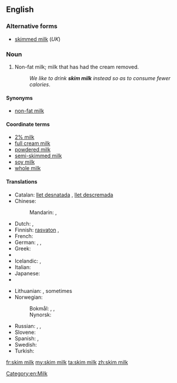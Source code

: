 {{also|skim-milk}}
==English==

===Alternative forms===
* [[skimmed milk]] (''UK'')

===Noun===
{{en-noun|head=[[skim]] [[milk]]|-}}

# {{North America|Australia}} Non-fat milk; milk that has had the cream removed.
#: ''We like to drink '''skim milk''' instead so as to consume fewer calories''.

====Synonyms====
* [[non-fat milk]]

====Coordinate terms====
* [[2% milk]]  <!--In US, it is usually called "2%" not "2% milk".  Is this true in UK also?-->
* [[full cream milk]]
* [[powdered milk]]
* [[semi-skimmed milk]]
* [[soy milk]]
* [[whole milk]]

====Translations====
{{trans-top|milk with removed cream}}
* Catalan: [[llet desnatada]] {{f}}, [[llet descremada]] {{f}}
* Chinese:
*: Mandarin: {{t|cmn|脫脂牛奶|sc=Hani}}, {{t|cmn|脱脂牛奶|tr=tuōzhī niúnǎi|sc=Hani}}
* Dutch: {{t-|nl|afgeroomde melk|f}}, {{t-|nl|magere melk|f}}
* Finnish: [[rasvaton]] {{t+|fi|maito}}, {{t+|fi|kurri}}
* French: {{t+|fr|lait écrémé|m}}
* German: {{t-|de|entrahmte Milch|f}}, {{t+|de|Magermilch|f}}, {{t-|de|fettreduzierte Milch|f}}
* Greek: {{t-|el|αποβουτυρωμένο γάλα|n|tr=apovoutyroméno gála}}
* {{trreq|Hebrew}}
* Icelandic: {{t-|is|undanrenna|f}}, {{t+|is|léttmjólk|f}}
* Italian: {{t-|it|latte scremato|m}}
* Japanese: {{t-|ja|脱脂粉乳|tr=だっしふんにゅう, dasshi funnyū|sc=Jpan}}
* {{trreq|Korean}}
{{trans-mid}}
* Lithuanian: {{t-|lt|nugriebtas pienas|m}}, sometimes {{t-|lt|liespienis|m}}
* Norwegian:
*: Bokmål: {{t-|nb|skummet melk|m|f}}, {{t-|nb|skumma melk|m|f}}, {{t-|nb|skumma mjølk|m|f}}
*: Nynorsk: {{t-|nn|skumma mjølk|f}}
* Russian: {{t-|ru|обезжиренное молоко|n|tr=obezžírennoje molokó}}, {{t-|ru|снятое молоко|n|tr=snjátoje molokó|sc=Cyrl}}, {{t+|ru|обрат|m|tr=obrát|sc=Cyrl}} {{qualifier|rare}}
* Slovene: {{t+|sl|posneto mleko|n}}
* Spanish: {{t-|es|leche desnatada|f}}, {{t-|es|leche descremada|f}}
* Swedish: {{t-|sv|skummjölk|c}}
* Turkish: {{t-|tr|yağsız süt}}
{{trans-bottom}}

[[Category:en:Milk]]

[[fr:skim milk]]
[[my:skim milk]]
[[ta:skim milk]]
[[zh:skim milk]]